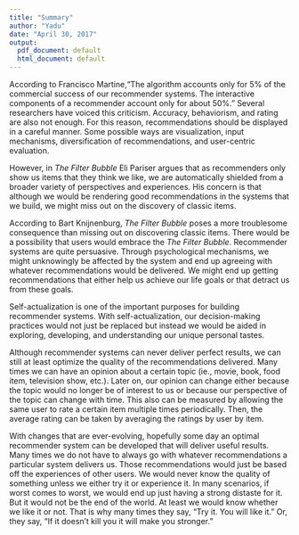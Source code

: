 ```yaml
---
title: "Summary"
author: "Yadu"
date: "April 30, 2017"
output:
  pdf_document: default
  html_document: default
---
```



According to Francisco Martine,"The algorithm accounts only for 5% of the commercial success of our recommender systems. The interactive components of a recommender account only for about 50%." Several researchers have voiced this criticism. Accuracy, behaviorism, and rating are also not enough. For this reason, recommendations should be displayed in a careful manner. Some possible ways are visualization, input mechanisms, diversification of recommendations, and user-centric evaluation.

However, in *The Filter Bubble* Eli Pariser argues that as recommenders only show us items that they think we like, we are automatically shielded from a broader variety of perspectives and experiences. His concern is that although we would be rendering good recommendations in the systems that we build, we might miss out on the discovery of classic items. 

According to Bart Knijnenburg, *The Filter Bubble* poses a more troublesome consequence than missing out on discovering classic items. There would be a possibility that users would embrace the *The Filter Bubble*. Recommender systems are quite persuasive. Through psychological mechanisms, we might unknowingly be affected by the system and end up agreeing with whatever recommendations would be delivered. We might end up getting recommendations that either help us achieve our life goals or that detract us from these goals.    

Self-actualization is one of the important purposes for building recommender systems. With self-actualization, our decision-making practices would not just be replaced but instead we would be aided in exploring, developing, and understanding our unique personal tastes. 

Although recommender systems can never deliver perfect results, we can still at least optimize the quality of the recommendations delivered. Many times we can have an opinion about a certain topic (ie., movie, book, food item, television show, etc.). Later on, our opinion can change either because the topic would no longer be of interest to us or because our perspective of the topic can change with time. This also can be measured by allowing the same user to rate a certain item multiple times periodically. Then, the average rating can be taken by averaging the ratings by user by item.

With changes that are ever-evolving, hopefully some day an optimal recommender system can be developed that will deliver useful results. Many times we do not have to always go with whatever recommendations a particular system delivers us. Those recommendations would just be based off the experiences of other users. We would never know the quality of something unless we either try it or experience it. In many scenarios, if worst comes to worst, we would end up just having a strong distaste for it. But it would not be the end of the world. At least we would know whether we like it or not. That is why many times they say, "Try it. You will like it." Or, they say, "If it doesn't kill you it will make you stronger."